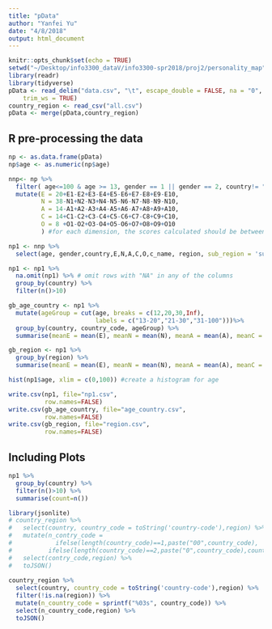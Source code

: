 ```yaml
---
title: "pData"
author: "Yanfei Yu"
date: "4/8/2018"
output: html_document
---
```


```r
knitr::opts_chunk$set(echo = TRUE)
setwd("~/Desktop/info3300_dataV/info3300-spr2018/proj2/personality_map")
library(readr)
library(tidyverse)
pData <- read_delim("data.csv", "\t", escape_double = FALSE, na = "0", 
    trim_ws = TRUE)
country_region <- read_csv("all.csv")
pData <- merge(pData,country_region)
```

## R pre-processing the data

```r
np <- as.data.frame(pData)
np$age <- as.numeric(np$age)

nnp<- np %>%
  filter( age<=100 & age >= 13, gender == 1 || gender == 2, country!= "0") %>%
  mutate(E = 20+E1-E2+E3-E4+E5-E6+E7-E8+E9-E10, 
         N = 38-N1+N2-N3+N4-N5-N6-N7-N8-N9-N10,
         A = 14-A1+A2-A3+A4-A5+A6-A7+A8+A9+A10,
         C = 14+C1-C2+C3-C4+C5-C6+C7-C8+C9+C10,
         O = 8 +O1-O2+O3-O4+O5-O6+O7+O8+O9+O10
         ) #for each dimension, the scores calculated should be between 0 and 40

np1 <- nnp %>%
  select(age, gender,country,E,N,A,C,O,c_name, region, sub_region = 'sub-region',country_code='country-code')

np1 <- np1 %>%
  na.omit(np1) %>% # omit rows with "NA" in any of the columns
  group_by(country) %>%
  filter(n()>10)

gb_age_country <- np1 %>%
  mutate(ageGroup = cut(age, breaks = c(12,20,30,Inf),
                        labels = c("13-20","21-30","31-100")))%>%
  group_by(country, country_code, ageGroup) %>%
  summarise(meanE = mean(E), meanN = mean(N), meanA = mean(A), meanC = mean(C), meanO = mean(O), count=n())

gb_region <- np1 %>%
  group_by(region) %>%
  summarise(meanE = mean(E), meanN = mean(N), meanA = mean(A), meanC = mean(C), meanO = mean(O),count=n())

hist(np1$age, xlim = c(0,100)) #create a histogram for age

write.csv(np1, file="np1.csv",
          row.names=FALSE)
write.csv(gb_age_country, file="age_country.csv",
          row.names=FALSE)
write.csv(gb_region, file="region.csv",
          row.names=FALSE)
```


## Including Plots

```r
np1 %>%
  group_by(country) %>%
  filter(n()>10) %>%
  summarise(count=n())

library(jsonlite)
# country_region %>%
#   select(country, country_code = toString('country-code'),region) %>%
#   mutate(n_contry_code = 
#            ifelse(length(country_code)==1,paste("00",country_code),
#          ifelse(length(country_code)==2,paste("0",country_code),country_code)))
#   select(contry_code,region) %>%
#   toJSON()
  
country_region %>%
  select(country, country_code = toString('country-code'),region) %>%
  filter(!is.na(region)) %>%
  mutate(n_country_code = sprintf("%03s", country_code)) %>%
  select(n_country_code,region) %>%
  toJSON()
```
